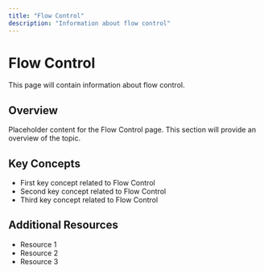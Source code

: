 ```yaml
---
title: "Flow Control"
description: "Information about flow control"
---
```


# Flow Control

This page will contain information about flow control.

## Overview

Placeholder content for the Flow Control page. This section will provide an overview of the topic.

## Key Concepts

- First key concept related to Flow Control
- Second key concept related to Flow Control
- Third key concept related to Flow Control

## Additional Resources

- Resource 1
- Resource 2
- Resource 3
